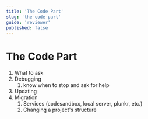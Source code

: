 ```yaml
---
title: 'The Code Part'
slug: 'the-code-part'
guide: 'reviewer'
published: false
---
```


# The Code Part

1. What to ask
2. Debugging 
    1. know when to stop and ask for help
3. Updating
4. Migration
    1.  Services (codesandbox, local server, plunkr,  etc.)
    2.  Changing a project's structure